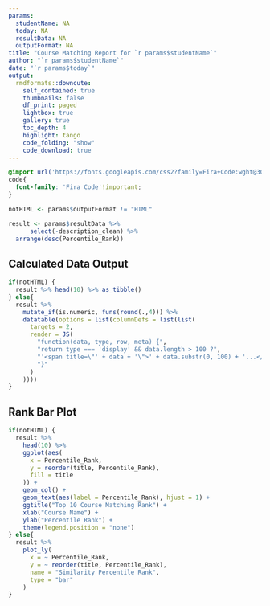 ---
params:
  studentName: NA
  today: NA
  resultData: NA
  outputFormat: NA
title: "Course Matching Report for `r params$studentName`"
author: "`r params$studentName`"
date: "`r params$today`"
output:
  rmdformats::downcute:
    self_contained: true
    thumbnails: false
    df_print: paged
    lightbox: true
    gallery: true
    toc_depth: 4
    highlight: tango
    code_folding: "show"
    code_download: true
---

```{css echo=FALSE}
@import url('https://fonts.googleapis.com/css2?family=Fira+Code:wght@300;400;500;600;700&display=swap');
code{
  font-family: 'Fira Code'!important;
}
```


```{r include=FALSE}
notHTML <- params$outputFormat != "HTML" 

result <- params$resultData %>% 
      select(-description_clean) %>%
  arrange(desc(Percentile_Rank))
```


## Calculated Data Output  

```{r}
if(notHTML) {
  result %>% head(10) %>% as_tibble()
} else{
  result %>%
    mutate_if(is.numeric, funs(round(.,4))) %>%
    datatable(options = list(columnDefs = list(list(
      targets = 2,
      render = JS(
        "function(data, type, row, meta) {",
        "return type === 'display' && data.length > 100 ?",
        "'<span title=\"' + data + '\">' + data.substr(0, 100) + '...</span>' : data;",
        "}"
      )
    ))))
}
```

## Rank Bar Plot 

```{r fig.height=10, fig.width=10}
if(notHTML) {
  result %>%
    head(10) %>%
    ggplot(aes(
      x = Percentile_Rank,
      y = reorder(title, Percentile_Rank),
      fill = title
    )) +
    geom_col() +
    geom_text(aes(label = Percentile_Rank), hjust = 1) +
    ggtitle("Top 10 Course Matching Rank") +
    xlab("Course Name") +
    ylab("Percentile Rank") +
    theme(legend.position = "none")
} else{
  result %>% 
    plot_ly(
      x = ~ Percentile_Rank,
      y = ~ reorder(title, Percentile_Rank),
      name = "Similarity Percentile Rank",
      type = "bar"
    )
}

```

